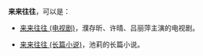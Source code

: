 '''来来往往'''，可以是：

* [[来来往往_(电视剧)|来来往往 (电视剧)]]，濮存昕、许晴、吕丽萍主演的电视剧。

* [[来来往往_(长篇小说)|来来往往 (长篇小说)]]，池莉的长篇小说。

{{disambig|Cat=四字作品消歧义}}